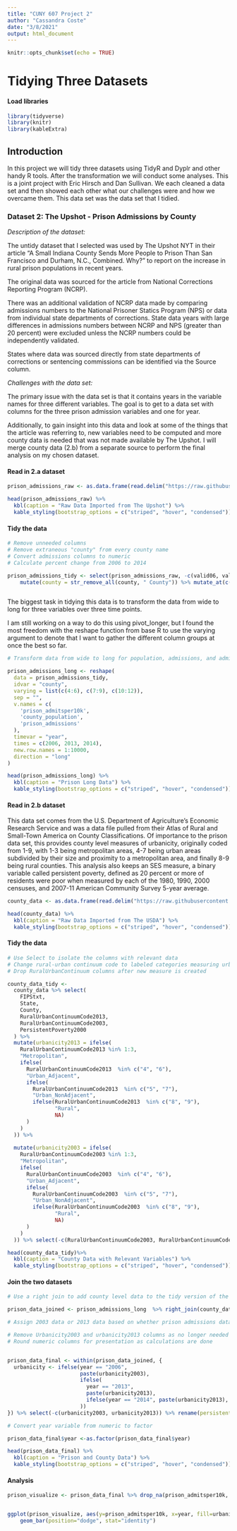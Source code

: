 ---
title: "CUNY 607 Project 2"
author: "Cassandra Coste"
date: "3/8/2021"
output: html_document
---

```{r setup, include=FALSE}
knitr::opts_chunk$set(echo = TRUE)
```

# Tidying Three Datasets

#### Load libraries

```{r load libraries and data, message=FALSE, warning=FALSE}

library(tidyverse)
library(knitr)
library(kableExtra)

```

## Introduction 

In this project we will tidy three datasets using TidyR and Dyplr and other handy R tools. After the transformation we will conduct some analyses. This is a joint project with Eric Hirsch and Dan Sullivan.  We each cleaned a data set and then showed each other what our challenges were and how we overcame them. This data set was the data set that I tidied.


### Dataset 2: The Upshot - Prison Admissions by County



*Description of the dataset:*

The untidy dataset that I selected was used by The Upshot NYT in their article "A Small Indiana County Sends More People to Prison Than San Francisco and Durham, N.C., Combined. Why?" to report on the increase in rural prison populations in recent years. 

The original data was sourced for the article from National Corrections Reporting Program (NCRP). 

There was an additional validation of NCRP data made by comparing admissions numbers to the National Prisoner Statics Program (NPS) or data from individual state departments of corrections. State data years with large differences in admissions numbers between NCRP and NPS (greater than 20 percent) were excluded unless the NCRP numbers could be independently validated. 

States where data was sourced directly from state departments of corrections or sentencing commissions can be identified via the Source column.

*Challenges with the data set:*

The primary issue with the data set is that it contains years in the variable names for three different variables. The goal is to get to a data set with columns for the three prison admission variables and one for year. 

Additionally, to gain insight into this data and look at some of the things that the article was referring to, new variables need to be computed and more county data is needed that was not made available by The Upshot. I will merge county data (2.b) from a separate source to perform the final analysis on my chosen dataset. 


#### Read in 2.a dataset

```{r}

prison_admissions_raw <- as.data.frame(read.delim("https://raw.githubusercontent.com/TheUpshot/prison-admissions/master/county-prison-admissions.csv", header = TRUE, stringsAsFactors = FALSE, sep = ","))

head(prison_admissions_raw) %>%
  kbl(caption = "Raw Data Imported from The Upshot") %>%
  kable_styling(bootstrap_options = c("striped", "hover", "condensed"))
```

#### Tidy the data



```{r, message=FALSE, warning=FALSE}

# Remove unneeded columns
# Remove extraneous "county" from every county name
# Convert admissions columns to numeric
# Calculate percent change from 2006 to 2014

prison_admissions_tidy <- select(prison_admissions_raw, -c(valid06, valid13, valid14)) %>%
    mutate(county = str_remove_all(county, " County")) %>% mutate_at(c('admissions2006', 'admissions2013', 'admissions2014'), as.numeric) %>% mutate(percent_change = (admitsPer10k2014 - admitsPer10k2006) / admitsPer10k2006 * 100)



```

The biggest task in tidying this data is to transform the data from wide to long for three variables over three time points. 

I am still working on a way to do this using pivot_longer, but I found the most freedom with the reshape function from base R to use the varying argument to denote that I want to gather the different column groups at once the best so far. 

```{r, message=FALSE, warning=FALSE}

# Transform data from wide to long for population, admissions, and admitsper10k variables

prison_admissions_long <- reshape(
  data = prison_admissions_tidy,
  idvar = "county",
  varying = list(c(4:6), c(7:9), c(10:12)),
  sep = "",
  v.names = c(
    'prison_admitsper10k',
    'county_population',
    'prison_admissions'
  ),
  timevar = "year",
  times = c(2006, 2013, 2014),
  new.row.names = 1:10000,
  direction = "long"
)

head(prison_admissions_long) %>%
  kbl(caption = "Prison Long Data") %>%
  kable_styling(bootstrap_options = c("striped", "hover", "condensed"))
```

#### Read in 2.b dataset

This data set comes from the U.S. Department of Agriculture's Economic Research Service and was a data file pulled from their Atlas of Rural and Small-Town America on County Classifications. Of importance to the prison data set, this provides county level measures of urbanicity, originally coded from 1-9, with 1-3 being metropolitan areas, 4-7 being urban areas subdivided by their size and proximity to a metropolitan area, and finally 8-9 being rural counties. This analysis also keeps an SES measure, a binary variable called persistent poverty, defined as 20 percent or more of residents were poor when measured by each of the 1980, 1990, 2000 censuses, and 2007-11 American Community Survey 5-year average.

```{r, message=FALSE, warning=FALSE}

county_data <- as.data.frame(read.delim("https://raw.githubusercontent.com/cassandra-coste/CUNY607/main/County%20Classifications.csv", header = TRUE, stringsAsFactors = FALSE, sep = ",", fileEncoding = "UTF-8-BOM"))

head(county_data) %>%
  kbl(caption = "Raw Data Imported from The USDA") %>%
  kable_styling(bootstrap_options = c("striped", "hover", "condensed"))
```

#### Tidy the data

```{r, message=FALSE, warning=FALSE}

# Use Select to isolate the columns with relevant data
# Change rural-urban continuum code to labeled categories measuring urbanicity 
# Drop RuralUrbanContinuum columns after new measure is created 

county_data_tidy <-
  county_data %>% select(
    FIPStxt,
    State,
    County,
    RuralUrbanContinuumCode2013,
    RuralUrbanContinuumCode2003,
    PersistentPoverty2000
  ) %>%
  mutate(urbanicity2013 = ifelse(
    RuralUrbanContinuumCode2013 %in% 1:3,
    "Metropolitan",
    ifelse(
      RuralUrbanContinuumCode2013  %in% c("4", "6"),
      "Urban_Adjacent",
      ifelse(
        RuralUrbanContinuumCode2013  %in% c("5", "7"),
        "Urban_NonAdjacent",
        ifelse(RuralUrbanContinuumCode2013  %in% c("8", "9"),
               "Rural",
               NA)
      )
    )
  )) %>%
  
  mutate(urbanicity2003 = ifelse(
    RuralUrbanContinuumCode2003 %in% 1:3,
    "Metropolitan",
    ifelse(
      RuralUrbanContinuumCode2003  %in% c("4", "6"),
      "Urban_Adjacent",
      ifelse(
        RuralUrbanContinuumCode2003  %in% c("5", "7"),
        "Urban_NonAdjacent",
        ifelse(RuralUrbanContinuumCode2003  %in% c("8", "9"),
               "Rural",
               NA)
      )
    )
  )) %>% select(-c(RuralUrbanContinuumCode2003, RuralUrbanContinuumCode2013))

head(county_data_tidy)%>%
  kbl(caption = "County Data with Relevant Variables") %>%
  kable_styling(bootstrap_options = c("striped", "hover", "condensed"))
```

#### Join the two datasets

```{r, message=FALSE, warning=FALSE}

# Use a right join to add county level data to the tidy version of the prison admissions data

prison_data_joined <- prison_admissions_long  %>% right_join(county_data_tidy, by=c("fips" = "FIPStxt", "state" = "State", "county" = "County")) 

# Assign 2003 data or 2013 data based on whether prison admissions data is from 2006, 2013, or 2014. The 2003 urbanicity data is based on the 2000 census and should be used for 2006, while the 2013 urbanicity is based on the 2010 census and should be used for the 2013 and 2014 data. 

# Remove Urbanicity2003 and urbanicity2013 columns as no longer needed
# Round numeric columns for presentation as calculations are done


prison_data_final <- within(prison_data_joined, {
  urbanicity <- ifelse(year == "2006",
                       paste(urbanicity2003),
                       ifelse(
                         year == "2013",
                         paste(urbanicity2013),
                         ifelse(year == "2014", paste(urbanicity2013), NA)
                       ))
}) %>% select(-c(urbanicity2003, urbanicity2013)) %>% rename(persistent_poverty = PersistentPoverty2000) %>% mutate(across(where(is.numeric), round, 2))

# Convert year variable from numeric to factor 

prison_data_final$year <-as.factor(prison_data_final$year)

head(prison_data_final) %>%
  kbl(caption = "Prison and County Data") %>%
  kable_styling(bootstrap_options = c("striped", "hover", "condensed"))

```

#### Analysis

```{r, message=FALSE, warning=FALSE}

prison_visualize <- prison_data_final %>% drop_na(prison_admitsper10k, year, urbanicity)


ggplot(prison_visualize, aes(y=prison_admitsper10k, x=year, fill=urbanicity)) + 
    geom_bar(position="dodge", stat="identity")

 
```
